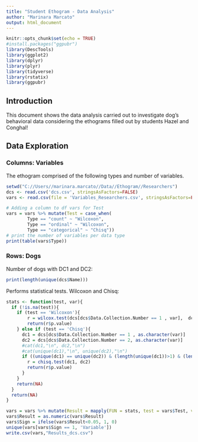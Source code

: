 ```yaml
---
title: "Student Ethogram - Data Analysis"
author: "Marinara Marcato"
output: html_document
---
```


```r
knitr::opts_chunk$set(echo = TRUE)
#install.packages("ggpubr")
library(DescTools)
library(ggplot2)
library(dplyr)
library(plyr)
library(tidyverse)
library(rstatix)
library(ggpubr)
```

## Introduction 
This document shows the data analysis carried out to investigate 
dog's behavioral data considering the ethograms filled out by students
Hazel and Conghal!

## Data Exploration
### Columns: Variables
The ethogram comprised of the following types and number of variables.
```r
setwd("C://Users//marinara.marcato//Data//Ethogram//Researchers")
dcs <- read.csv('dcs.csv', stringsAsFactors=FALSE)
vars <- read.csv(file = 'Variables_Researchers.csv', stringsAsFactors=FALSE)

# Adding a column to df vars for Test 
vars = vars %>% mutate(Test = case_when(
        Type == "count" ~ "Wilcoxon",
        Type == "ordinal" ~ "Wilcoxon", 
        Type == "categorical" ~ "Chisq"))
# print the number of variables per data type
print(table(vars$Type))
```
### Rows: Dogs
Number of dogs with DC1 and DC2:
```r
print(length(unique(dcs$Name)))
```

Performs statistical tests. Wilcoxon and Chisq:
```r
stats <- function(test, var){
  if (!is.na(test)){
    if (test == 'Wilcoxon'){
        r = wilcox.test(dcs[dcs$Data.Collection.Number == 1 , var],  dcs[dcs$Data.Collection.Number == 2, var], paired = TRUE)
        return(r$p.value)
    } else if (test == 'Chisq'){
      dc1 = dcs[dcs$Data.Collection.Number == 1 , as.character(var)]
      dc2 = dcs[dcs$Data.Collection.Number == 2, as.character(var)]
      #cat(dc1,"\n", dc2,"\n")
      #cat(unique(dc1),"\n", unique(dc2),"\n")
      if ((unique(dc1) == unique(dc2)) & (length(unique(dc1))>1) & (length(unique(dc2))>1)){
        r = chisq.test(dc1, dc2)
        return(r$p.value)
      }
    }
    return(NA)
  }
  return(NA)
}

vars = vars %>% mutate(Result = mapply(FUN = stats, test = vars$Test, var = vars$Variable))
vars$Result = as.numeric(vars$Result)
vars$Sign = ifelse(vars$Result<0.05, 1, 0)
unique(vars[vars$Sign == 1, 'Variable'])
write.csv(vars,"Results_dcs.csv")
```

